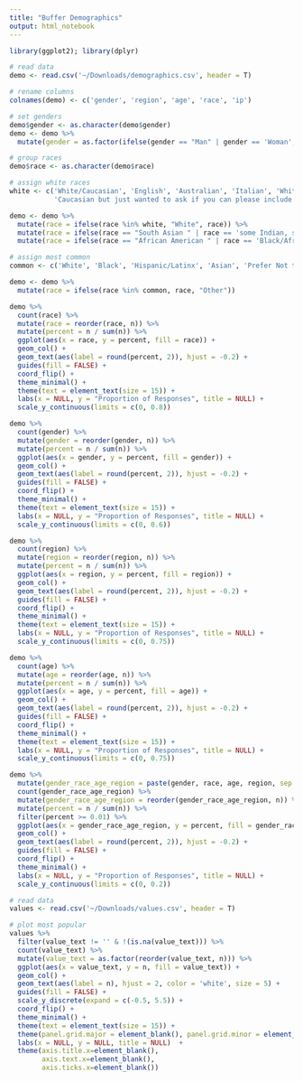 ```yaml
---
title: "Buffer Demographics"
output: html_notebook
---
```


```r
library(ggplot2); library(dplyr)
```

```r
# read data
demo <- read.csv('~/Downloads/demographics.csv', header = T)

# rename columns
colnames(demo) <- c('gender', 'region', 'age', 'race', 'ip')

# set genders
demo$gender <- as.character(demo$gender)
demo <- demo %>%
  mutate(gender = as.factor(ifelse(gender == "Man" | gender == 'Woman', gender, "Other")))
```

```r
# group races
demo$race <- as.character(demo$race)

# assign white races
white <- c('White/Caucasian', 'English', 'Australian', 'Italian', 'White Jewish', 'Light-skinned Jew', 
           'Caucasian but just wanted to ask if you can please include emojis on buffer, it will make it soooo much better!', 'European American', 'Turkish cypriot/english')

demo <- demo %>%
  mutate(race = ifelse(race %in% white, "White", race)) %>%
  mutate(race = ifelse(race == "South Asian " | race == 'some Indian, some American' | race == 'Pacific Islander', "Asian", race)) %>%
  mutate(race = ifelse(race == "African American " | race == 'Black/African descent', "Black", race)) 

# assign most common
common <- c('White', 'Black', 'Hispanic/Latinx', 'Asian', 'Prefer Not to Answer')

demo <- demo %>%
  mutate(race = ifelse(race %in% common, race, "Other"))
```

```r
demo %>%
  count(race) %>%
  mutate(race = reorder(race, n)) %>%
  mutate(percent = n / sum(n)) %>%
  ggplot(aes(x = race, y = percent, fill = race)) +
  geom_col() +
  geom_text(aes(label = round(percent, 2)), hjust = -0.2) +
  guides(fill = FALSE) +
  coord_flip() +
  theme_minimal() +
  theme(text = element_text(size = 15)) +
  labs(x = NULL, y = "Proportion of Responses", title = NULL) +
  scale_y_continuous(limits = c(0, 0.8))
```


```r
demo %>%
  count(gender) %>%
  mutate(gender = reorder(gender, n)) %>%
  mutate(percent = n / sum(n)) %>%
  ggplot(aes(x = gender, y = percent, fill = gender)) +
  geom_col() +
  geom_text(aes(label = round(percent, 2)), hjust = -0.2) +
  guides(fill = FALSE) +
  coord_flip() +
  theme_minimal() +
  theme(text = element_text(size = 15)) +
  labs(x = NULL, y = "Proportion of Responses", title = NULL) +
  scale_y_continuous(limits = c(0, 0.6))
```

```r
demo %>%
  count(region) %>%
  mutate(region = reorder(region, n)) %>%
  mutate(percent = n / sum(n)) %>%
  ggplot(aes(x = region, y = percent, fill = region)) +
  geom_col() +
  geom_text(aes(label = round(percent, 2)), hjust = -0.2) +
  guides(fill = FALSE) +
  coord_flip() +
  theme_minimal() +
  theme(text = element_text(size = 15)) +
  labs(x = NULL, y = "Proportion of Responses", title = NULL) +
  scale_y_continuous(limits = c(0, 0.75))
```

```r
demo %>%
  count(age) %>%
  mutate(age = reorder(age, n)) %>%
  mutate(percent = n / sum(n)) %>%
  ggplot(aes(x = age, y = percent, fill = age)) +
  geom_col() +
  geom_text(aes(label = round(percent, 2)), hjust = -0.2) +
  guides(fill = FALSE) +
  coord_flip() +
  theme_minimal() +
  theme(text = element_text(size = 15)) +
  labs(x = NULL, y = "Proportion of Responses", title = NULL) +
  scale_y_continuous(limits = c(0, 0.75))
```

```r
demo %>%
  mutate(gender_race_age_region = paste(gender, race, age, region, sep = '-')) %>%
  count(gender_race_age_region) %>%
  mutate(gender_race_age_region = reorder(gender_race_age_region, n)) %>%
  mutate(percent = n / sum(n)) %>%
  filter(percent >= 0.01) %>%
  ggplot(aes(x = gender_race_age_region, y = percent, fill = gender_race_age_region)) +
  geom_col() +
  geom_text(aes(label = round(percent, 2)), hjust = -0.2) +
  guides(fill = FALSE) +
  coord_flip() +
  theme_minimal() +
  labs(x = NULL, y = "Proportion of Responses", title = NULL) +
  scale_y_continuous(limits = c(0, 0.2))
```

```r
# read data 
values <- read.csv('~/Downloads/values.csv', header = T)

# plot most popular
values %>%
  filter(value_text != '' & !(is.na(value_text))) %>%
  count(value_text) %>%
  mutate(value_text = as.factor(reorder(value_text, n))) %>%
  ggplot(aes(x = value_text, y = n, fill = value_text)) +
  geom_col() +
  geom_text(aes(label = n), hjust = 2, color = 'white', size = 5) +
  guides(fill = FALSE) +
  scale_y_discrete(expand = c(-0.5, 5.5)) +
  coord_flip() +
  theme_minimal() +
  theme(text = element_text(size = 15)) +
  theme(panel.grid.major = element_blank(), panel.grid.minor = element_blank()) +
  labs(x = NULL, y = NULL, title = NULL)  + 
  theme(axis.title.x=element_blank(),
        axis.text.x=element_blank(),
        axis.ticks.x=element_blank())
```

